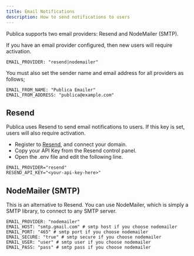 ```yaml
---
title: Email Notifications
description: How to send notifications to users
---
```


Publica supports two email providers: Resend and NodeMailer (SMTP).

If you have an email provider configured, then new users will require activation.

```env
EMAIL_PROVIDER: "resend|nodemailer"
```

You must also set the sender name and email address for all providers as follows;

```env
EMAIL_FROM_NAME: "Publica Emailer"
EMAIL_FROM_ADDRESS: "publica@example.com"
```

## Resend

Publica uses Resend to send email notifications to users. If this key is set, users
will also require activation.

* Register to [Resend](https://resend.com), and connect your domain.
* Copy your API Key from the Resend control panel.
* Open the .env file and edit the following line.

```env
EMAIL_PROVIDER="resend"
RESEND_API_KEY="<your-api-key-here>"
```

## NodeMailer (SMTP)

This is an alternative to Resend. You can use NodeMailer, which is simply a SMTP library, to connect to any SMTP server.

```env
EMAIL_PROVIDER: "nodemailer"
EMAIL_HOST: "smtp.gmail.com" # smtp host if you choose nodemailer
EMAIL_PORT: "465" # smtp port if you choose nodemailer
EMAIL_SECURE: "true" # smtp secure if you choose nodemailer
EMAIL_USER: "user" # smtp user if you choose nodemailer
EMAIL_PASS: "pass" # smtp pass if you choose nodemailer
```

